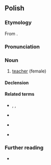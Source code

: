 {{also|nauczycielką}}
==Polish==

===Etymology===
From {{suffix|pl|nauczyciel|ka}}.

===Pronunciation===
{{pl-p|na-uczycielka|a=Pl-nauczycielka.ogg}}

===Noun===
{{pl-noun|f|m=nauczyciel}}

# [[teacher]] (female)

====Declension====
{{pl-decl-noun-f}}

====Related terms====
* {{q|verbs}} {{l|pl|uczyć}}, {{l|pl|nauczyć}}, {{l|pl|nauczać}}
* {{q|noun}} {{l|pl|nauka}}
* {{q|adjective}} {{l|pl|uczony}}
* {{q|adverb}} {{l|pl|uczenie}}

===Further reading===
* {{R:PWN}}

{{c|pl|Education|Female occupations}}